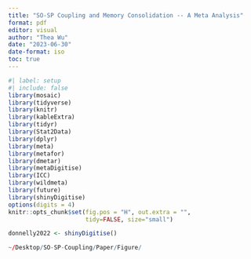 ```yaml
---
title: "SO-SP Coupling and Memory Consolidation -- A Meta Analysis"
format: pdf
editor: visual
author: "Thea Wu"
date: "2023-06-30"
date-format: iso
toc: true
---
```


```r
#| label: setup
#| include: false
library(mosaic)
library(tidyverse)
library(knitr)
library(kableExtra)
library(tidyr)
library(Stat2Data)
library(dplyr)
library(meta)
library(metafor)
library(dmetar)
library(metaDigitise)
library(ICC)
library(wildmeta)
library(future)
library(shinyDigitise)
options(digits = 4)
knitr::opts_chunk$set(fig.pos = "H", out.extra = "",
                      tidy=FALSE, size="small")
```

```r
donnelly2022 <- shinyDigitise()
```

```r
~/Desktop/SO-SP-Coupling/Paper/Figure/
```
